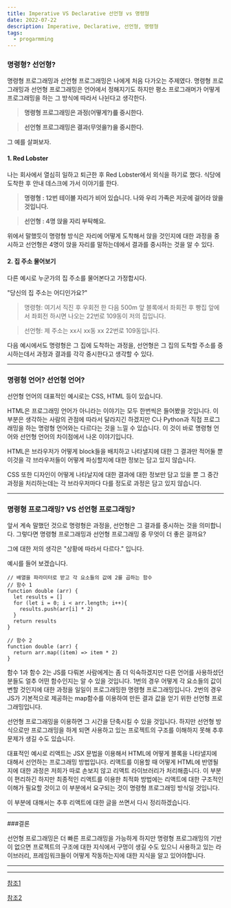 ```yaml
---
title: Imperative VS Declarative 선언형 vs 명령형
date: 2022-07-22
description: Imperative, Declarative, 선언형, 명령형
tags:
  - progarmming
---
```


### 명령형? 선언형?
명령형 프로그래밍과 선언형 프로그래밍은 나에게 처음 다가오는 주제였다.
명령형 프로그래밍과 선언형 프로그래밍은 언어에서 정해지기도 하지만 평소 프로그래머가 어떻게 프로그래밍을 하는 그 방식에 따라서 나뉜다고 생각한다.

> __명령형 프로그래밍은 과정(어떻게?)를 중시한다.__

> __선언형 프로그래밍은 결과(무엇을?)을 중시한다.__

그 예를 살펴보자.

#### 1. Red Lobster

나는 회사에서 열심히 일하고 퇴근한 후 Red Lobster에서 외식을 하기로 했다. 식당에 도착한 후 안내 데스크에 가서 이야기를 한다.

> __명령형 : 12번 테이블 자리가 비어 있습니다. 나와 우리 가족은 저곳에 걸어라 앉을 것입니다.__

> __선언형 : 4명 앉을 자리 부탁해요.__

위에서 말했듯이 명령형 방식은 자리에 어떻게 도착해서 앉을 것인지에 대한 과정을 중시하고 선언형은 4명이 앉을 자리를 말하는데에서 결과를 중시하는 것을 알 수 있다.


#### 2. 집 주소 물어보기

다른 예시로 누군가의 집 주소를 물어본다고 가정합시다.

"당신의 집 주소는 어디인가요?"

> 명령형: 여기서 직진 후 우회전 한 다음 500m 앞 블록에서 좌회전 후 빵집 앞에서 좌회전 하시면 나오는 22번로 109동이 저의 집입니다.

> 선언형: 제 주소는 xx시 xx동 xx 22번로 109동입니다.

다음 예시에서도 명령형은 그 집에 도착하는 과정을, 선언형은 그 집의 도착할 주소를 중시하는데서 과정과 결과를 각각 중시한다고 생각할 수 있다.

---

### 명령형 언어? 선언형 언어?

선언형 언어의 대표적인 예시로는 CSS, HTML 등이 있습니다.

HTML은 프로그래밍 언어가 아니라는 이야기는 모두 한번씩은 들어봤을 것입니다. 
이 부분은 생각하는 사람의 관점에 따라서 달라지긴 하겠지만 
C나 Python과 직접 프로그래밍을 하는 명령형 언어와는 다르다는 것을 느낄 수 있습니다.
이 것이 바로 명령형 언어와 선언형 언어의 차이점에서 나온 이야기입니다.

HTML은 브라우저가 어떻게 block들을 배치하고 나타낼지에 대한 그 결과만 적어둘 뿐
이것을 각 브라우저들이 어떻게 파싱할지에 대한 정보는 담고 있지 않습니다.

CSS 또한 디자인이 어떻게 나타날지에 대한 결과에 대한 정보만 담고 있을 뿐
그 중간 과정을 처리하는데는 각 브라우저마다 다를 정도로 과정은 담고 있지 않습니다.

---

### 명령형 프로그래밍? VS 선언형 프로그래밍?

앞서 계속 말했던 것으로 명령형은 과정을, 선언형은 그 결과를 중시하는 것을 의미합니다.
그렇다면 명령형 프로그래밍과 선언형 프로그래밍 중 무엇이 더 좋은 걸까요?

그에 대한 저의 생각은 "상황에 따라서 다르다." 입니다.

예시를 들어 보겠습니다.

```
// 배열을 파라미터로 받고 각 요소들의 값에 2를 곱하는 함수
// 함수 1
function double (arr) {
  let results = []
  for (let i = 0; i < arr.length; i++){
    results.push(arr[i] * 2)
  }
  return results
}
```

```
// 함수 2
function double (arr) {
  return arr.map((item) => item * 2)
}
```

함수 1과 함수 2는 JS를 다뤄본 사람에게는 좀 더 익숙하겠지만 다른 언어를 사용하셨던 분들도 얼추 어떤 함수인지는 알 수 있을 것입니다.
1번의 경우 어떻게 각 요소들의 값이 변할 것인지에 대한 과정을 일일이 프로그래밍한 명령형 프로그래밍입니다.
2번의 경우 JS가 기본적으로 제공하는 map함수를 이용하여 만든 결과 값을 얻기 위한 선언형 프로그래밍입니다.

선언형 프로그래밍을 이용하면 그 시간을 단축시킬 수 있을 것입니다.
하지만 선언형 방식으로만 프로그래밍을 하게 되면 사용하고 있는 프로젝트의 구조를
이해하지 못해 추후 문제가 생길 수도 있습니다.

대표적인 예시로 리액트는 JSX 문법을 이용해서 HTML에 어떻게 블록을 나타낼지에 대해서
선언하는 프로그래밍 방법입니다. 리액트를 이용할 때 어떻게 HTML에 반영될지에 대한
과정은 저희가 따로 손보지 않고 리액트 라이브러리가 처리해줍니다. 이 부분이 편리하긴 하지만
최종적인 리액트를 이용한 최적화 방법에는 리액트에 대한 구조적인 이해가 필요할 것이고 이 부분에서 요구되는 것이
명령형 프로그래밍 방식일 것입니다.

이 부분에 대해서는 추후 리액트에 대한 글을 쓰면서 다시 정리하겠습니다.



---

###결론

선언형 프로그래밍은 더 빠른 프로그래밍을 가능하게 하지만 명령형 프로그래밍의
기반이 없으면 프로젝트의 구조에 대한 지식에서 구멍이 생길 수도 있으니
사용하고 있는 라이브러리, 프레임워크들이 어떻게 작동하는지에 대한
지식을 알고 있어야합니다.

---


>
---

[참조1](https://boxfoxs.tistory.com/430)

[참조2](https://egas.tistory.com/2)